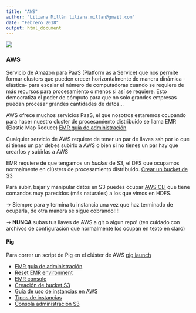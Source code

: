 ```yaml
---
title: "AWS"
author: "Liliana Millán liliana.millan@gmail.com"
date: "Febrero 2018"
output: html_document
---
```


![](images/itam_logo.png)

### AWS

Servicio de Amazon para PaaS (Platform as a Service) que nos permite formar clusters que pueden crecer horizontalmente de manera dinámica -elástica- para escalar el número de computadoras cuando se requiere de más recursos para procesamiento o menos si así se requiere. Esto democratiza el poder de cómputo para que no solo grandes empresas puedan procesar grandes cantidades de datos... 

AWS ofrece muchos servicios PaaS, el que nosotros estaremos ocupando para hacer nuestro cluster de procesamiento distribuido se llama EMR (Elastic Map Reduce) [EMR guía de administración](https://docs.aws.amazon.com/emr/latest/ManagementGuide/emr-what-is-emr.html)

Cualquier servicio de AWS requiere de tener un par de llaves ssh por lo que si tienes un par debes subirlo a AWS o bien si no tienes un par hay que crearlos y subirlas a AWS 

EMR requiere de que tengamos un *bucket* de S3, el DFS que ocupamos normalmente en clústers de procesamiento distribuido. [Crear un bucket de S3](https://docs.aws.amazon.com/AmazonS3/latest/user-guide/what-is-s3.html)

Para subir, bajar y manipular datos en S3 puedes ocupar [AWS CLI](https://aws.amazon.com/cli/) que tiene comandos muy parecidos (más naturales) a los que vimos en HDFS. 

$\rightarrow$ Siempre para y termina tu instancia una vez que haz terminado de ocuparla, de otra manera se sigue cobrando!!!! 

$\rightarrow$ **NUNCA** subas tus llaves de AWS a git o algun repo! (ten cuidado con archivos de configuración que normalmente los ocupan en texto en claro)

#### Pig 

Para correr un script de Pig en el clúster de AWS [pig launch](https://docs.aws.amazon.com/emr/latest/ReleaseGuide/emr-pig-launch.html)

+ [EMR guía de administración](https://docs.aws.amazon.com/emr/latest/ManagementGuide/emr-what-is-emr.html)
+ [Reset EMR environment](https://docs.aws.amazon.com/emr/latest/ManagementGuide/emr-gs-reset-environment.html)
+ [EMR console](https://us-west-2.console.aws.amazon.com/elasticmapreduce/home?region=us-west-2)
+ [Creación de bucket S3](https://docs.aws.amazon.com/AmazonS3/latest/user-guide/what-is-s3.html)
+ [Guía de uso de instancias en AWS](https://docs.aws.amazon.com/AWSEC2/latest/UserGuide/EC2_GetStarted.html?icmpid=docs_ec2_console)
+ [Tipos de instancias](https://aws.amazon.com/ec2/instance-types/)
+ [Consola administración S3](https://s3.console.aws.amazon.com)
